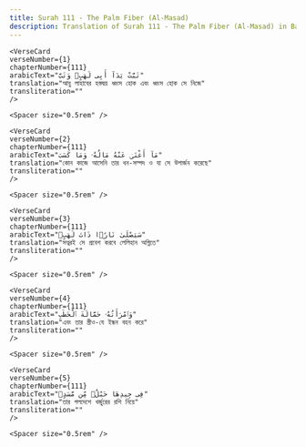 ```yaml
---
title: Surah 111 - The Palm Fiber (Al-Masad)  
description: Translation of Surah 111 - The Palm Fiber (Al-Masad) in Bangla
---
```







    <VerseCard 
    verseNumber={1}
    chapterNumber={111}
    arabicText="تَبَّتْ يَدَآ أَبِى لَهَبٍۢ وَتَبَّ"
    translation="আবু লাহাবের হস্তদ্বয় ধ্বংস হোক এবং ধ্বংস হোক সে নিজে"
    transliteration=""
    />

    <Spacer size="0.5rem" />
                
    <VerseCard 
    verseNumber={2}
    chapterNumber={111}
    arabicText="مَآ أَغْنَىٰ عَنْهُ مَالُهُۥ وَمَا كَسَبَ"
    translation="কোন কাজে আসেনি তার ধন-সম্পদ ও যা সে উপার্জন করেছে"
    transliteration=""
    />

    <Spacer size="0.5rem" />
                
    <VerseCard 
    verseNumber={3}
    chapterNumber={111}
    arabicText="سَيَصْلَىٰ نَارًۭا ذَاتَ لَهَبٍۢ"
    translation="সত্বরই সে প্রবেশ করবে লেলিহান অগ্নিতে"
    transliteration=""
    />

    <Spacer size="0.5rem" />
                
    <VerseCard 
    verseNumber={4}
    chapterNumber={111}
    arabicText="وَٱمْرَأَتُهُۥ حَمَّالَةَ ٱلْحَطَبِ"
    translation="এবং তার স্ত্রীও-যে ইন্ধন বহন করে"
    transliteration=""
    />

    <Spacer size="0.5rem" />
                
    <VerseCard 
    verseNumber={5}
    chapterNumber={111}
    arabicText="فِى جِيدِهَا حَبْلٌۭ مِّن مَّسَدٍۭ"
    translation="তার গলদেশে খর্জুরের রশি নিয়ে"
    transliteration=""
    />

    <Spacer size="0.5rem" />
                